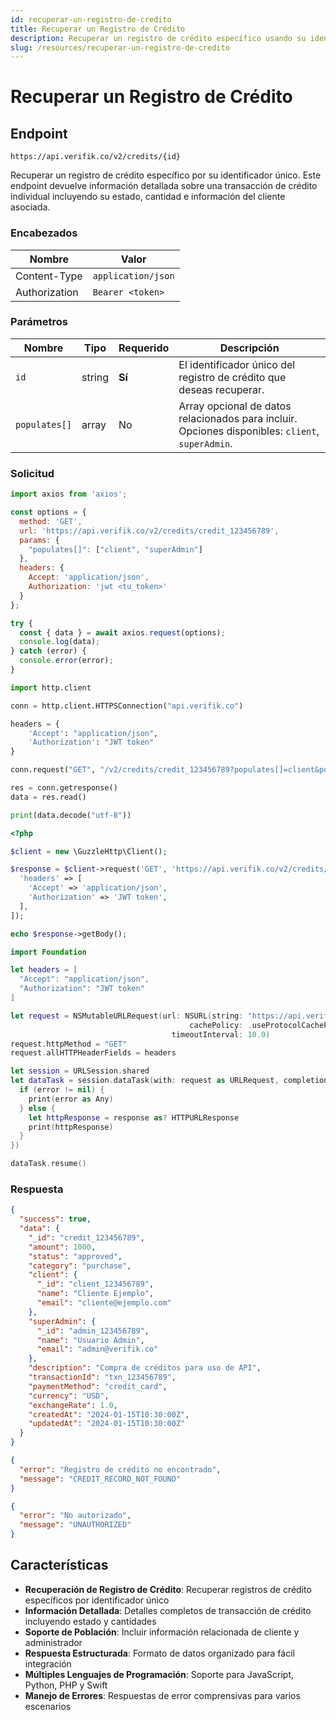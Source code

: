 ```yaml
---
id: recuperar-un-registro-de-credito
title: Recuperar un Registro de Crédito
description: Recuperar un registro de crédito específico usando su identificador único
slug: /resources/recuperar-un-registro-de-credito
---
```



# Recuperar un Registro de Crédito

## Endpoint

```
https://api.verifik.co/v2/credits/{id}
```

Recuperar un registro de crédito específico por su identificador único. Este endpoint devuelve información detallada sobre una transacción de crédito individual incluyendo su estado, cantidad e información del cliente asociada.

### Encabezados

| Nombre         | Valor              |
| -------------- | ------------------ |
| Content-Type   | `application/json` |
| Authorization  | `Bearer <token>`   |

### Parámetros

| Nombre          | Tipo   | Requerido | Descripción                                                      |
| --------------- | ------ | --------- | ---------------------------------------------------------------- |
| `id`            | string | **Sí**    | El identificador único del registro de crédito que deseas recuperar. |
| `populates[]`   | array  | No        | Array opcional de datos relacionados para incluir. Opciones disponibles: `client`, `superAdmin`. |

### Solicitud

<Tabs>
  <TabItem value="javascript" label="JavaScript">

```javascript
import axios from 'axios';

const options = {
  method: 'GET',
  url: 'https://api.verifik.co/v2/credits/credit_123456789',
  params: {
    "populates[]": ["client", "superAdmin"]
  },
  headers: {
    Accept: 'application/json',
    Authorization: 'jwt <tu_token>'
  }
};

try {
  const { data } = await axios.request(options);
  console.log(data);
} catch (error) {
  console.error(error);
}
```

  </TabItem>
  <TabItem value="python" label="Python">

```python
import http.client

conn = http.client.HTTPSConnection("api.verifik.co")

headers = {
    'Accept': "application/json",
    'Authorization': "JWT token"
}

conn.request("GET", "/v2/credits/credit_123456789?populates[]=client&populates[]=superAdmin", headers=headers)

res = conn.getresponse()
data = res.read()

print(data.decode("utf-8"))
```

  </TabItem>
  <TabItem value="php" label="PHP">

```php
<?php

$client = new \GuzzleHttp\Client();

$response = $client->request('GET', 'https://api.verifik.co/v2/credits/credit_123456789?populates[]=client&populates[]=superAdmin', [
  'headers' => [
    'Accept' => 'application/json',
    'Authorization' => 'JWT token',
  ],
]);

echo $response->getBody();
```

  </TabItem>
  <TabItem value="swift" label="Swift">

```swift
import Foundation

let headers = [
  "Accept": "application/json",
  "Authorization": "JWT token"
]

let request = NSMutableURLRequest(url: NSURL(string: "https://api.verifik.co/v2/credits/credit_123456789?populates[]=client&populates[]=superAdmin")! as URL,
                                        cachePolicy: .useProtocolCachePolicy,
                                    timeoutInterval: 10.0)
request.httpMethod = "GET"
request.allHTTPHeaderFields = headers

let session = URLSession.shared
let dataTask = session.dataTask(with: request as URLRequest, completionHandler: { (data, response, error) -> Void in
  if (error != nil) {
    print(error as Any)
  } else {
    let httpResponse = response as? HTTPURLResponse
    print(httpResponse)
  }
})

dataTask.resume()
```

  </TabItem>
</Tabs>

### Respuesta

<Tabs>
  <TabItem value="200" label="200">

```json
{
  "success": true,
  "data": {
    "_id": "credit_123456789",
    "amount": 1000,
    "status": "approved",
    "category": "purchase",
    "client": {
      "_id": "client_123456789",
      "name": "Cliente Ejemplo",
      "email": "cliente@ejemplo.com"
    },
    "superAdmin": {
      "_id": "admin_123456789",
      "name": "Usuario Admin",
      "email": "admin@verifik.co"
    },
    "description": "Compra de créditos para uso de API",
    "transactionId": "txn_123456789",
    "paymentMethod": "credit_card",
    "currency": "USD",
    "exchangeRate": 1.0,
    "createdAt": "2024-01-15T10:30:00Z",
    "updatedAt": "2024-01-15T10:30:00Z"
  }
}
```

  </TabItem>
  <TabItem value="404" label="404">

```json
{
  "error": "Registro de crédito no encontrado",
  "message": "CREDIT_RECORD_NOT_FOUND"
}
```

  </TabItem>
  <TabItem value="401" label="401">

```json
{
  "error": "No autorizado",
  "message": "UNAUTHORIZED"
}
```

  </TabItem>
</Tabs>

## Características

-   **Recuperación de Registro de Crédito**: Recuperar registros de crédito específicos por identificador único
-   **Información Detallada**: Detalles completos de transacción de crédito incluyendo estado y cantidades
-   **Soporte de Población**: Incluir información relacionada de cliente y administrador
-   **Respuesta Estructurada**: Formato de datos organizado para fácil integración
-   **Múltiples Lenguajes de Programación**: Soporte para JavaScript, Python, PHP y Swift
-   **Manejo de Errores**: Respuestas de error comprensivas para varios escenarios
